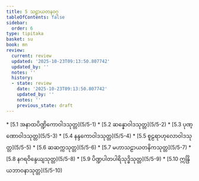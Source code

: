 ```yaml
---
title: 5 သဠာယတနဝဂ္ဂ
tableOfContents: false
sidebar:
  order: 6
type: tipitaka
basket: su
book: mn
review:
  current: review
  updated: '2025-10-23T09:13:50.807742'
  updated_by: ''
  notes: ''
  history:
  - state: review
    date: '2025-10-23T09:13:50.807742'
    updated_by: ''
    notes: ''
    previous_state: draft
---
```



<ReviewStatus review={frontmatter.review} showDetails={true} />

<HypothesisAnnotation frontmatter={frontmatter} />

<DynamicBreadcrumb />



<TableOfContents book="mn" section="5">
* [5.1 အနာထပိဏ္ဍိကောဝါဒသုတ္တ](5/5-1)
* [5.2 ဆန္နောဝါဒသုတ္တ](5/5-2)
* [5.3 ပုဏ္ဏောဝါဒသုတ္တ](5/5-3)
* [5.4 နန္ဒကောဝါဒသုတ္တ](5/5-4)
* [5.5 စူဠရာဟုလောဝါဒသုတ္တ](5/5-5)
* [5.6 ဆဆက္ကသုတ္တ](5/5-6)
* [5.7 မဟာသဠာယတနိကသုတ္တ](5/5-7)
* [5.8 နဂရဝိန္ဒေယျသုတ္တ](5/5-8)
* [5.9 ပိဏ္ဍပါတပါရိသုဒ္ဓိသုတ္တ](5/5-9)
* [5.10 ဣန္ဒြိယဘာဝနာသုတ္တ](5/5-10)
</TableOfContents>